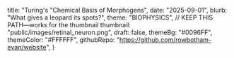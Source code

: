   title: "Turing's "Chemical Basis of Morphogens",
  date: "2025-09-01",
  blurb: "What gives a leopard its spots?",
  theme: "BIOPHYSICS",
  // KEEP THIS PATH—works for the thumbnail
  thumbnail: "public/images/retinal_neuron.png", 
  draft: false,
  themeBg: "#0096FF",
  themeColor: "#FFFFFF",
  githubRepo: "https://github.com/rowbotham-evan/website",
}
